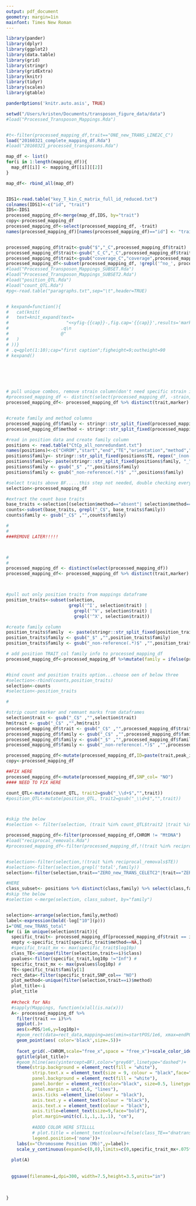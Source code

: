 ```yaml
---
output: pdf_document
geometry: margin=1in
mainfont: Times New Roman
---
```

  
```r


library(pander)
library(dplyr)
library(ggplot2)
library(data.table)
library(grid)
library(stringr)
library(gridExtra)
library(knitr)
library(tidyr)
library(scales)
library(gtable)

panderOptions('knitr.auto.asis', TRUE)

setwd("/Users/kristen/Documents/transposon_figure_data/data")
#load("Processed_Transposon_Mappings.Rda")


#t<-filter(processed_mapping_df,trait=="ONE_new_TRANS_LINE2C_C")
load("20160321_complete_mapping_df.Rda")
#load("20160321_processed_transposons.Rda")

map_df <- list()
for(i in 1:length(mapping_df)){
  map_df[[i]] <- mapping_df[[i]][[2]]
}

map_df<- rbind_all(map_df)


IDS1<-read.table("key_T_kin_C_matrix_full_id_reduced.txt")
colnames(IDS1)<-c("id", "trait")
IDS<-IDS1
processed_mapping_df<-merge(map_df,IDS, by="trait")
copy<-processed_mapping_df
processed_mapping_df<-select(processed_mapping_df, -trait)
names(processed_mapping_df)[names(processed_mapping_df)=="id"] <- "trait"


processed_mapping_df$trait<-gsub("$","_C",processed_mapping_df$trait)
processed_mapping_df$trait<-gsub("_C_C","_C",processed_mapping_df$trait)
processed_mapping_df$trait<-gsub("coverage_C","coverage",processed_mapping_df$trait)
processed_mapping_df<-subset(processed_mapping_df, !grepl('^no_', processed_mapping_df$trait))
#load("Processed_Transposon_Mappings_SUBSET.Rda")
#load("Processed_Transposon_Mappings_SUBSET2.Rda")
#load("position_QTL.Rda")
#load("count_QTL.Rda")
#pg<-read.table("paragraphs.txt",sep="\t",header=TRUE)


# kexpand=function(){
#   cat(knit(
#   text=knit_expand(text=
#                      "<<yfig-{{cap}}-,fig.cap='{{cap}}',results='markup',echo=FALSE,fig.height={{figheight}},out.height={{outheight}}>>=\n
#                    .q\n
#                    @"
#   )
# ))}
# .q=qplot(1:10);cap="first caption";figheight=9;outheight=90
# kexpand()






# pull unique combos, remove strain column(don't need specific strain info at this point)
#processed_mapping_df <- distinct(select(processed_mapping_df, -strain,-allele,-value))
processed_mapping_df<- processed_mapping_df %>% distinct(trait,marker)


#create family and method columns
processed_mapping_df$family <- stringr::str_split_fixed(processed_mapping_df$trait, "_TRANS_",2)[,2]
processed_mapping_df$method <- stringr::str_split_fixed(processed_mapping_df$trait, "_TRANS_",2)[,1]

#read in position data and create family column
positions <- read.table("CtCp_all_nonredundant.txt")
names(positions)<-c("CHROM","start","end","TE","orientation","method","strain","class")
positions$family<- stringr::str_split_fixed(positions$TE, regex("_(non-)?reference"),2)[,1]
positions$family<- paste(stringr::str_split_fixed(positions$family, "_",4)[,3],stringr::str_split_fixed(positions$family, "_",4)[,4],sep="_")
positions$family <- gsub("_$" ,"",positions$family)
positions$family <- gsub("_non-reference(.*)$" ,"",positions$family)

#select traits above BF.....this step not needed, double checking everything is above BF
selection<-processed_mapping_df

#extract the count base traits
base_traits <-selection[(selection$method=="absent"| selection$method=="new" |selection$method=="reference"|selection$method=="ZERO_new"|selection$method=="ONE_new"), ]
counts<-subset(base_traits, grepl("_C$", base_traits$family))
counts$family <- gsub("_C$" ,"",counts$family)

#
#
###REMOVE LATER!!!!!



#
#
processed_mapping_df <- distinct(select(processed_mapping_df))
processed_mapping_df<- processed_mapping_df %>% distinct(trait,marker)



#pull out only position traits from mappings dataframe
position_traits<-subset(selection,
                        grepl('^I', selection$trait) |
                          grepl('^V', selection$trait) |
                          grepl('^X', selection$trait))

#create family column
position_traits$family  <- paste(stringr::str_split_fixed(position_traits$trait, "_",4)[,3],stringr::str_split_fixed(position_traits$trait, "_",4)[,4],sep="_")
position_traits$family <- gsub("_$" ,"",position_traits$family)
position_traits$family <- gsub("_non-reference(.*)$" ,"",position_traits$family)

# add position TRAIT_col family info to processed_mapping_df
processed_mapping_df<-processed_mapping_df %>%mutate(family = ifelse(processed_mapping_df$trait %in% position_traits$trait, (paste(stringr::str_split_fixed(processed_mapping_df$trait, "_",4)[,3],stringr::str_split_fixed(processed_mapping_df$trait, "_",4)[,4],sep="_")), processed_mapping_df$family))


#bind count and position traits option...choose oen of below three
#selection<-rbind(counts,position_traits)
selection<-counts
#selection<-position_traits

#

#strip count marker and remnant marks from dataframes
selection$trait <- gsub("_C$" ,"",selection$trait)
hm$trait <- gsub("_C$" ,"",hm$trait)
processed_mapping_df$trait <- gsub("_C$" ,"",processed_mapping_df$trait)
processed_mapping_df$family <- gsub("_C$" ,"",processed_mapping_df$family)
processed_mapping_df$family <- gsub("_$" ,"",processed_mapping_df$family)
processed_mapping_df$family <- gsub("_non-reference(.*)$" ,"",processed_mapping_df$family)

processed_mapping_df<-mutate(processed_mapping_df,ID=paste(trait,peak_id,sep="_"))
copy<-processed_mapping_df

##FIX HERE
processed_mapping_df<-mutate(processed_mapping_df,SNP_col= "NO")
#### NEED TO FIX HERE

count_QTL<-mutate(count_QTL, trait2=gsub("_\\d+$","",trait)) 
#position_QTL<-mutate(position_QTL, trait2=gsub("_\\d+$","",trait))  



#skip the below
#selection <- filter(selection, (trait %in% count_QTL$trait2 |trait %in% position_QTL$trait2))

processed_mapping_df<-filter(processed_mapping_df,CHROM != "MtDNA")
#load("reciprocal_removals.Rda")
#processed_mapping_df<-filter(processed_mapping_df,!(trait %in% reciprocal_removals$TE))


#selection<-filter(selection,!(trait %in% reciprocal_removals$TE))
#selection<-filter(selection,grepl('total',family))
selection<-filter(selection,trait=="ZERO_new_TRANS_CELETC2"|trait=="ZERO_new_TRANS_LINE2C"|trait=="ZERO_new_TRANS_Tc5B"|trait=="ZERO_new_TRANS_WBTransposon00000637"|trait=="ZERO_new_TRANS_NeSL-1"|trait=="ONE_new_TRANS_CELETC2"|trait=="ONE_new_TRANS_LINE2C"|trait=="ONE_new_TRANS_Tc5B"|trait=="ONE_new_TRANS_WBTransposon00000637"|trait=="ONE_new_TRANS_NeSL-1")

#HERE
class_subset<- positions %>% distinct(class,family) %>% select(class,family)
#skip the below
#selection <-merge(selection, class_subset, by="family")


selection<-arrange(selection,family,method)
label<-expression(bold(-log["10"](p)))
i="ONE_new_TRANS_total"
for (i in unique(selection$trait)){
  specific_trait<- processed_mapping_df[processed_mapping_df$trait == i, ]
  empty <-specific_trait[specific_trait$method==NA,]
  #specific_trait_mx <- max(specific_trait$log10p)
  class_TE<-unique(filter(selection,trait==i)$class)
  pvalues<-filter(specific_trait,log10p !="Inf") #
  specific_trait_mx <- max(pvalues$log10p) #
  TE<-specific_trait$family[1]
  rect_data<-filter(specific_trait,SNP_col== "NO")
  plot_method<-unique(filter(selection,trait==i)$method)
  plot_title<-i
  plot_title
  
  ##check for NAs
  #sapply(Mappings, function(x)all(is.na(x)))
  A<- processed_mapping_df %>%
    filter(trait == i)%>%
    ggplot(.)+
    aes(x=POS/1e6,y=log10p)+
    #geom_rect(data=rect_data,mapping=aes(xmin=startPOS/1e6, xmax=endPOS/1e6, ymin=0, ymax= Inf),fill="thistle1", alpha=1)+
    geom_point(aes( color='black',size=.5))+
    
    facet_grid(.~CHROM,scale="free_x",space = "free_x")+scale_color_identity()  +
    ggtitle(plot_title)+
    #geom_hline(aes(yintercept=BF),color="grey60",linetype="dashed")+
    theme(strip.background = element_rect(fill = "white"),
          strip.text.x = element_text(size = 9, colour = "black",face="bold"),
          panel.background = element_rect(fill = "white"),
          panel.border = element_rect(color="black", size=0.5, linetype="solid", fill=NA),
          panel.margin = unit(.6, "lines"),
          axis.ticks =element_line(colour = "black"),
          axis.text.y = element_text(colour = "black"),
          axis.text.x = element_text(colour = "black"),
          axis.title=element_text(size=9,face="bold"),
          plot.margin=unit(c(.1,.1,.1,.1), "cm"),
          
          #ADDD COLOR HERE STILLLL
          # plot.title = element_text(colour=ifelse(class_TE=="dnatransposon","navy",ifelse(class_TE=="retrotransposon","brown3","darkgoldenrod2"))),
          legend.position=('none'))+
    labs(x="Chromosome Position (Mb)",y=label)+
    scale_y_continuous(expand=c(0,0),limits=c(0,specific_trait_mx+.075*specific_trait_mx),labels = function(x) format(x,width = 4),breaks= pretty_breaks())
  
  plot(A)
  
  
  ggsave(filename=i,dpi=300, width=7.5,height=3.5,units="in")
   
  

}



```
 